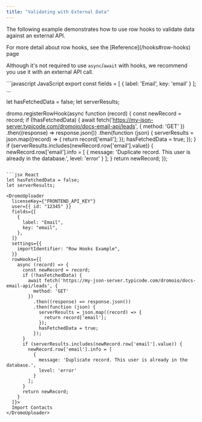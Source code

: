 ```yaml
---
title: "Validating with External Data"
---
```


The following example demonstrates how to use row hooks to validate data against an external API.

<Info>
  For more detail about row hooks, see the [Reference](/hooks#row-hooks) page
</Info>

Although it's not required to use `async`/`await` with hooks, we recommend you use it with an external API call.

<CodeGroup>
```javascript JavaScript
export const fields = [
  {
    label: 'Email',
    key: 'email'
  }
];
...

let hasFetchedData = false;
let serverResults;

dromo.registerRowHook(async function (record) {
  const newRecord = record;
  if (!hasFetchedData) {
    await fetch('https://my-json-server.typicode.com/dromoio/docs-email-api/leads', {
      method: 'GET'
    })
      .then((response) => response.json())
      .then(function (json) {
        serverResults = json.map((record) => {
          return record['email'];
        });
        hasFetchedData = true;
      });
  }
  if (serverResults.includes(newRecord.row['email'].value)) {
    newRecord.row['email'].info = [
      {
        message: 'Duplicate record. This user is already in the database.',
        level: 'error'
      }
    ];
  }
  return newRecord;
});
```

```jsx React
let hasFetchedData = false;
let serverResults;

<DromoUploader
  licenseKey={"FRONTEND_API_KEY"}
  user={{ id: "12345" }}
  fields={[
    {
      label: "Email",
      key: "email",
    },
  ]}
  settings={{
    importIdentifier: "Row Hooks Example",
  }}
  rowHooks={[
    async (record) => {
      const newRecord = record;
      if (!hasFetchedData) {
        await fetch('https://my-json-server.typicode.com/dromoio/docs-email-api/leads', {
          method: 'GET'
        })
          .then((response) => response.json())
          .then(function (json) {
            serverResults = json.map((record) => {
              return record['email'];
            });
            hasFetchedData = true;
          });
      }
      if (serverResults.includes(newRecord.row['email'].value)) {
        newRecord.row['email'].info = [
          {
            message: 'Duplicate record. This user is already in the database.',
            level: 'error'
          }
        ];
      }
      return newRecord;
    }
  ]}>
  Import Contacts
</DromoUploader>
```
</CodeGroup>
